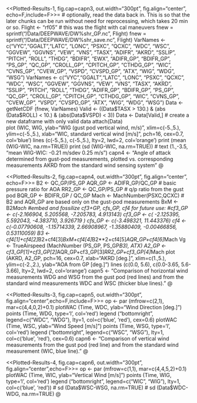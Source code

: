 <<Plotted-Results-1, fig.cap=capn3, out.width="300pt", fig.align="center", echo=F,include=F>>=
  # optionally, read the data back in. This is so that the later chunks can be run without need for reprocessing, which takes 20 min or so.
  Flight <- "rf05"        # this was the flight with cal maneuvers
fnew = sprintf("/Data/DEEPWAVE/DW%shr_GP.nc", Flight)
fnew = sprintf("/Data/DEEPWAVE/DW%shr_save.nc", Flight)
VarNames <- c("VYC","GGALT","LATC", "LONC", "PSXC", "QCXC",
              "WDC", "WSC", "GGVEW", "GGVNS", "VEW", "VNS", "TASX",
              "ADIFR", "AKRD", "SSLIP", "PITCH", 
              "ROLL", "THDG", "BDIFR", "EWX",
              "ADIFR_GP", "BDIFR_GP", "PS_GP", "QC_GP",
              "CROLL_GP", "CPITCH_GP", "CTHDG_GP", "WIC",
              "CVNS_GP", "CVEW_GP", "VSPD", "CVSPD_GP",
              "ATX", "WIG", "WDG", "WSG")
VarNames <- c("VYC","GGALT","LATC", "LONC", "PSXC", "QCXC",
              "WDC", "WSC", "GGVEW", "GGVNS", "VEW", "VNS", "TASX",
              "AKRD", "SSLIP", "PITCH", "ROLL", "THDG",
              "ADIFR_GP", "BDIFR_GP", "PS_GP", "QC_GP",
              "CROLL_GP", "CPITCH_GP", "CTHDG_GP", "WIC",
              "CVNS_GP", "CVEW_GP", "VSPD", "CVSPD_GP",
              "ATX", "WIG", "WDG", "WSG")
Data <- getNetCDF (fnew, VarNames) 
Valid <- ((Data$TASX > 130.) & (abs (Data$ROLL) < 10.) &
            (abs(Data$VSPD) < 3))
Data <- Data[Valid,]     # create a new dataframe with only valid data
attach(Data)          
plot (WIC, WIG, ylab="WIG (gust pod vertical wind, m/s)",
      xlim=c(-5.,5.), ylim=c(-5.,5.),
      xlab="WIC, standard vertical wind [m/s]", pch=16, 
      cex=0.7, col='blue')
lines (c(-5.,5.), c(-5.,5.), lty=2, lwd=2, col='orange')
print (mean (WIG-WIC, na.rm=TRUE))
print (sd (WIG-WIC, na.rm=TRUE))
# text (1.,-3.5, "mean WIG-WIC: -0.21 m/s\nst dev 0.25 m/s")
capn4 <- "Angle of attack determined from gust-pod measurements, plotted vs. corresponding measurements AKRD from the standard wind sensing system"
@
  
  <<Plotted-Results-2, fig.cap=capn4, out.width="300pt", fig.align="center", echo=F>>=
  B2 <- QC_GP/PS_GP
AQR_GP <- ADIFR_GP/QC_GP # basic pressure ratio for AOA
RR2_GP <- QC_GP/PS_GP    # q/p ratio from the gust pod
BQR_GP <- BDIFR_GP / QC_GP
Mach <- MachNumber(PSXC,QCXC)
# B2 and AQR_GP are based only on the gust-pod measurements
BxM <- B2*Mach
#embed and fossilize cf3+GP, cfs_GP, cf4 for future use:
#cf3_GP <- c(-2.166904, 5.205568, -7.205783, 4.913143)
cf3_GP <- c( -2.125395, 5.592043, -4.383710, 3.926719 )
cfs_GP <- c(-3.498321, 11.443376)
cf4 <- c(-0.07790608, -1.15714339,  2.66908967, -1.35880409, -0.00466856,  0.53110059)
B3 <- cf4[1]+cf4[2]*B2+cf4[3]*BxM+cf4[4]*B2**2+cf4[5]*AQR_GP+cf4[6]*Mach
Vg <- TrueAirspeed (MachNumber (PS_GP, PS_GP*B3), ATX)
A2_GP <- cf3_GP[1]+cf3_GP[2]*AQR_GP+cf3_GP[3]*RR2_GP+cf3_GP[4]*Mach
plot (AKRD, A2_GP, pch=16, cex=0.7, xlab="AKRD [deg.]", 
      xlim=c(1.,5.), ylim=c(-2.,2.),
      ylab="AOA from GP [deg.]")
lines (c(0.0, 5.6), c(0.0-3.65, 5.6-3.66), lty=2, lwd=2, 
       col='orange')
capn5 <- "Comparison of horizontal wind measurements WDG and WSG from the gust pod (red lines) and from the standard wind measurements WDC and WSC (thicker blue lines)."
@
  
  <<Plotted-Results-3, fig.cap=capn5, out.width="300pt", fig.align="center",echo=F,include=F>>=
  op <- par (mfrow=c(2,1), mar=c(4,4,0,2)+0.1)
plotWAC (Time, WDC, ylab="Wind Direction [deg.]")
points (Time, WDG, type='l', col='red')
legend ("bottomright", legend=c("WDC", "WDG"), lty=1, col=c('blue', 'red'), cex=0.6)
plotWAC (Time, WSC, ylab="Wind Speed [m/s]")
points (Time, WSG, type='l', col='red')
legend ("bottomright", legend=c("WSC", "WSG"), lty=1, col=c('blue', 'red'), cex=0.6)
capn6 <- "Comparison of vertical wind measurements from the gust pod (red line) and from the standard wind measurement (WIC, blue line)."
@
  
  
  <<Plotted-Results-4, fig.cap=capn6, out.width="300pt", fig.align="center",echo=F>>=
  op <- par (mfrow=c(1,1), mar=c(4,4,5,2)+0.1)
plotWAC (Time, WIC, ylab="Vertical Wind [m/s]")
points (Time, WIG, type='l', col='red')
legend ("bottomright", legend=c("WIC", "WIG"), lty=1, col=c('blue', 'red'))
# sd (Data$WSC-WSG, na.rm=TRUE)
# sd (Data$WDC-WDG, na.rm=TRUE)
@